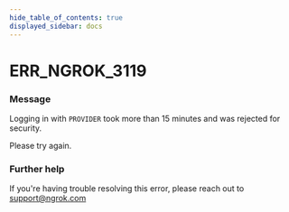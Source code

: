 ```yaml
---
hide_table_of_contents: true
displayed_sidebar: docs
---
```



# ERR_NGROK_3119

### Message

Logging in with `PROVIDER` took more than 15 minutes and was rejected for security.

Please try again.

<ErrorDetails error="err_ngrok_3119" />

### Further help

If you're having trouble resolving this error, please reach out to [support@ngrok.com](mailto:support@ngrok.com?subject=Help%20with%20ERR_NGROK_3119)

